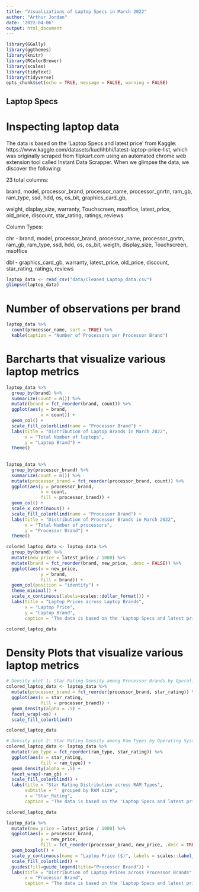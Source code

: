 ---
title: "Visualizations of Laptop Specs in March 2022"
author: "Arthur Jordan"
date: '2022-04-06'
output: html_document
---

```{r setup, include=FALSE}

library(GGally)
library(ggthemes)
library(knitr)
library(RColorBrewer)
library(scales)
library(tidytext)
library(tidyverse)
opts_chunk$set(echo = TRUE, message = FALSE, warning = FALSE)
```

## Laptop Specs
# Inspecting laptop data

The data is based on the 'Laptop Specs and latest price' from Kaggle: https://www.kaggle.com/datasets/kuchhbhi/latest-laptop-price-list,
which was originally scraped from flipkart.com using an automated chrome web extension tool called Instant Data Scrapper. When we glimpse the data, we discover the following:

23 total columns: 

brand, model, processor_brand, processor_name, processor_gnrtn, ram_gb, ram_type, ssd, hdd, os, os_bit, graphics_card_gb, 

weight, display_size, warranty, Touchscreen, msoffice, latest_price, old_price, discount, star_rating, ratings, reviews


Column Types:

chr - brand, model, processor_brand, processor_name, processor_gnrtn, ram_gb, ram_type, ssd, hdd, os, os_bit, weigth, display_size, Touchscreen, msoffice

dbl - graphics_card_gb, warranty, latest_price, old_price, discount, star_rating, ratings, reviews



```{r}
laptop_data <- read_csv("data/Cleaned_Laptop_data.csv")
glimpse(laptop_data)
```

# Number of observations per brand 

```{r}
laptop_data %>%
  count(processor_name, sort = TRUE) %>%
  kable(caption = "Number of Processors per Processor Brand")
```

# Barcharts that visualize various laptop metrics

```{r}

laptop_data %>%
  group_by(brand) %>%
  summarize(count = n()) %>%
  mutate(brand = fct_reorder(brand, count)) %>%
  ggplot(aes(y = brand,
             x = count)) +
  geom_col() +
  scale_fill_colorblind(name = "Processor Brand") +
  labs(title = "Distribution of Laptop Brands in March 2022",
       x = "Total Number of laptops",
       y = "Laptop Brand") +
  theme()
  
  
laptop_data %>%
  group_by(processor_brand) %>%
  summarize(count = n()) %>%
  mutate(processor_brand = fct_reorder(processor_brand, count)) %>%
  ggplot(aes(y = processor_brand,
             x = count,
             fill = processor_brand)) +
  geom_col() +
  scale_x_continuous() +
  scale_fill_colorblind(name = "Processor Brand") +
  labs(title = "Distribution of Processor Brands in March 2022",
       x = "Total Number of processors",
       y = "Processor Brand") +
  theme()

colored_laptop_data <- laptop_data %>%
  group_by(brand) %>%
  mutate(new_price = latest_price / 1000) %>%
  mutate(brand = fct_reorder(brand, new_price, .desc = FALSE)) %>%
  ggplot(aes(x = new_price,
             y = brand,
             fill = brand)) +
  geom_col(position = "identity") +
  theme_minimal() +
  scale_x_continuous(labels=scales::dollar_format()) +
  labs(title = "Laptop Prices across Laptop Brands",
       x = "Laptop Price",
       y = "Laptop Brand",
       caption = "The data is based on the 'Laptop Specs and latest price' from Kaggle: https://www.kaggle.com/datasets/kuchhbhi/latest-laptop-price-list")

colored_laptop_data


```

# Density Plots that visualize various laptop metrics
```{r}
# Density plot 1: Star Rating Density among Processor Brands by Operating System
colored_laptop_data <- laptop_data %>%
  mutate(processor_brand = fct_reorder(processor_brand, star_rating)) %>%
  ggplot(aes(x = star_rating,
             fill = processor_brand)) +
  geom_density(alpha = .5) +
  facet_wrap(~os) +
  scale_fill_colorblind()

colored_laptop_data

# Density plot 2: Star Rating Density among Ram Types by Operating System
colored_laptop_data <- laptop_data %>%
  mutate(ram_type = fct_reorder(ram_type, star_rating)) %>%
  ggplot(aes(x = star_rating,
             fill = ram_type)) +
  geom_density(alpha = .5) +
  facet_wrap(~ram_gb) +
  scale_fill_colorblind() +
  labs(title = "Star Rating Distribution across RAM Types",
       subtitle = "  grouped by RAM size",
       x = "Star_Rating",
       caption = "The data is based on the 'Laptop Specs and latest price' from Kaggle: https://www.kaggle.com/datasets/kuchhbhi/latest-laptop-price-list")

colored_laptop_data
```




```{r}
laptop_data %>%
  mutate(new_price = latest_price / 1000) %>%
  ggplot(aes(x = processor_brand,
             y = new_price,
             fill = fct_reorder(processor_brand, new_price, .desc = TRUE))) +
  geom_boxplot() +
  scale_y_continuous(name = "Laptop Price ($)", labels = scales::label_dollar()) +
  scale_fill_colorblind() +
  guides(fill=guide_legend(title="Processor Brand")) +
  labs(title = "Distribution of Laptop Prices across Processor Brands",
       x = "Processor Brand",
       caption = "The data is based on the 'Laptop Specs and latest price' from Kaggle: https://www.kaggle.com/datasets/kuchhbhi/latest-laptop-price-list")
  
```







